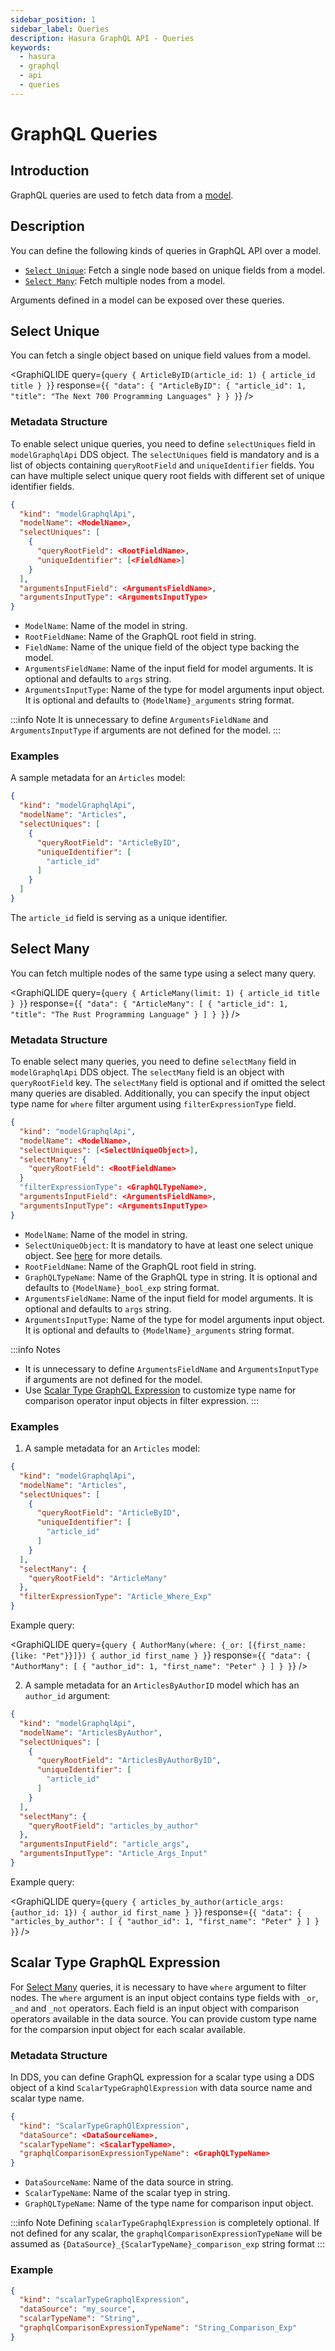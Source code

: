 ```yaml
---
sidebar_position: 1
sidebar_label: Queries
description: Hasura GraphQL API - Queries
keywords:
  - hasura
  - graphql
  - api
  - queries
---
```



# GraphQL Queries

## Introduction

GraphQL queries are used to fetch data from a [model](/api-schema/models.mdx).

## Description

You can define the following kinds of queries in GraphQL API over a model.

- [`Select Unique`](#select-unique): Fetch a single node based on unique fields from a model.
- [`Select Many`](#select-many): Fetch multiple nodes from a model.

Arguments defined in a model can be exposed over these queries.

## Select Unique

You can fetch a single object based on unique field values from a model.

<GraphiQLIDE
  query={`query {
    ArticleByID(article_id: 1) {
        article_id title
    }
}`}
  response={`{
  "data": {
    "ArticleByID": {
      "article_id": 1,
      "title": "The Next 700 Programming Languages"
    }
  }
}`}
/>

### Metadata Structure

To enable select unique queries, you need to define `selectUniques` field in `modelGraphqlApi` DDS object.
The `selectUniques` field is mandatory and is a list of objects containing `queryRootField` and `uniqueIdentifier`
fields. You can have multiple select unique query root fields with different set of unique identifier fields.

```json
{
  "kind": "modelGraphqlApi",
  "modelName": <ModelName>,
  "selectUniques": [
    {
      "queryRootField": <RootFieldName>,
      "uniqueIdentifier": [<FieldName>]
    }
  ],
  "argumentsInputField": <ArgumentsFieldName>,
  "argumentsInputType": <ArgumentsInputType>
}
```

- `ModelName`: Name of the model in string.
- `RootFieldName`: Name of the GraphQL root field in string.
- `FieldName`: Name of the unique field of the object type backing the model.
- `ArgumentsFieldName`: Name of the input field for model arguments. It is optional and defaults to `args` string.
- `ArgumentsInputType`: Name of the type for model arguments input object. It is optional and defaults to `{ModelName}_arguments` string format.

:::info Note
It is unnecessary to define `ArgumentsFieldName` and `ArgumentsInputType` if arguments are not defined for the model.
:::

### Examples
A sample metadata for an `Articles` model:
```json
{
  "kind": "modelGraphqlApi",
  "modelName": "Articles",
  "selectUniques": [
    {
      "queryRootField": "ArticleByID",
      "uniqueIdentifier": [
        "article_id"
      ]
    }
  ]
}
```
The `article_id` field is serving as a unique identifier.

## Select Many

You can fetch multiple nodes of the same type using a select many query.

<GraphiQLIDE
  query={`query {
  ArticleMany(limit: 1) {
    article_id
    title
  }
}`}
  response={`{
  "data": {
    "ArticleMany": [
      {
        "article_id": 1,
        "title": "The Rust Programming Language"
      }
    ]
  }
}`}
/>


### Metadata Structure

To enable select many queries, you need to define `selectMany` field in `modelGraphqlApi` DDS object.
The `selectMany` field is an object with `queryRootField` key.
The `selectMany` field is optional and if omitted the select many queries are disabled.
Additionally, you can specify the input object type name for `where` filter argument using `filterExpressionType`
field.


```json
{
  "kind": "modelGraphqlApi",
  "modelName": <ModelName>,
  "selectUniques": [<SelectUniqueObject>],
  "selectMany": {
    "queryRootField": <RootFieldName>
  }
  "filterExpressionType": <GraphQLTypeName>,
  "argumentsInputField": <ArgumentsFieldName>,
  "argumentsInputType": <ArgumentsInputType>
}
```

- `ModelName`: Name of the model in string.
- `SelectUniqueObject`: It is mandatory to have at least one select unique object. See [here](#select-unique) for more details.
- `RootFieldName`: Name of the GraphQL root field in string.
- `GraphQLTypeName`: Name of the GraphQL type in string. It is optional and defaults to `{ModelName}_bool_exp` string format.
- `ArgumentsFieldName`: Name of the input field for model arguments. It is optional and defaults to `args` string.
- `ArgumentsInputType`: Name of the type for model arguments input object. It is optional and defaults to `{ModelName}_arguments` string format.

:::info Notes
- It is unnecessary to define `ArgumentsFieldName` and `ArgumentsInputType` if arguments are not defined for the model.
- Use [Scalar Type GraphQL Expression](#scalar-type-graphql-expression) to customize type name for comparison operator input objects in filter expression.
:::

### Examples

1. A sample metadata for an `Articles` model:
```json
{
  "kind": "modelGraphqlApi",
  "modelName": "Articles",
  "selectUniques": [
    {
      "queryRootField": "ArticleByID",
      "uniqueIdentifier": [
        "article_id"
      ]
    }
  ],
  "selectMany": {
    "queryRootField": "ArticleMany"
  },
  "filterExpressionType": "Article_Where_Exp"
}
```

Example query:

<GraphiQLIDE
  query={`query {
    AuthorMany(where: {_or: [{first_name: {like: "Pet"}}]}) {
      author_id first_name
    }
}`}
  response={`{
  "data": {
    "AuthorMany": [
      {
        "author_id": 1,
        "first_name": "Peter"
      }
    ]
  }
}`}
/>

2. A sample metadata for an `ArticlesByAuthorID` model which has an `author_id` argument:
```json
{
  "kind": "modelGraphqlApi",
  "modelName": "ArticlesByAuthor",
  "selectUniques": [
    {
      "queryRootField": "ArticlesByAuthorByID",
      "uniqueIdentifier": [
        "article_id"
      ]
    }
  ],
  "selectMany": {
    "queryRootField": "articles_by_author"
  },
  "argumentsInputField": "article_args",
  "argumentsInputType": "Article_Args_Input"
}
```

Example query:

<GraphiQLIDE
  query={`query {
    articles_by_author(article_args: {author_id: 1}) {
      author_id first_name
    }
}`}
  response={`{
  "data": {
    "articles_by_author": [
      {
        "author_id": 1,
        "first_name": "Peter"
      }
    ]
  }
}`}
/>

## Scalar Type GraphQL Expression

For [Select Many](#select-many) queries, it is necessary to have `where` argument to filter nodes.
The `where` argument is an input object contains type fields with `_or`, `_and` and `_not` operators.
Each field is an input object with comparison operators available in the data source. <!-- TODO: refer data source schema docs when available -->
You can provide custom type name for the comparsion input object for each scalar available.

### Metadata Structure
In DDS, you can define GraphQL expression for a scalar type using a DDS object of a kind `ScalarTypeGraphQlExpression`
with data source name and scalar type name.

```json
{
  "kind": "ScalarTypeGraphQlExpression",
  "dataSource": <DataSourceName>,
  "scalarTypeName": <ScalarTypeName>,
  "graphqlComparisonExpressionTypeName": <GraphQLTypeName>
}
```

- `DataSourceName`: Name of the data source in string.
- `ScalarTypeName`: Name of the scalar tyep in string.
- `GraphQLTypeName`: Name of the type name for comparison input object.

:::info Note
Defining `scalarTypeGraphqlExpression` is completely optional. If not defined for any scalar,
the `graphqlComparisonExpressionTypeName` will be assumed as `{DataSource}_{ScalarTypeName}_comparison_exp` string format
:::

### Example
```json
{
  "kind": "scalarTypeGraphqlExpression",
  "dataSource": "my_source",
  "scalarTypeName": "String",
  "graphqlComparisonExpressionTypeName": "String_Comparison_Exp"
}
```

